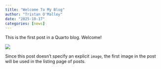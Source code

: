 ```yaml
---
title: "Welcome To My Blog"
author: "Tristan O'Malley"
date: "2025-10-17"
categories: [news]
---
```


This is the first post in a Quarto blog. Welcome!

![](thumbnail.jpg)

Since this post doesn't specify an explicit `image`, the first image in the post will be used in the listing page of posts.
